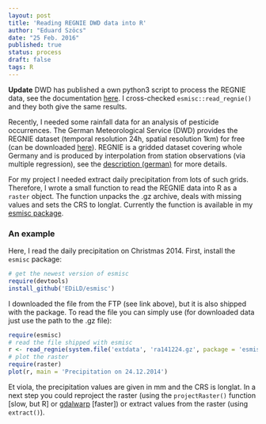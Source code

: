 ```yaml
---
layout: post
title: 'Reading REGNIE DWD data into R'
author: "Eduard Szöcs"
date: "25 Feb. 2016"
published: true
status: process
draft: false
tags: R
---
```



**Update**
DWD has published a own python3 script to process the REGNIE data, see the documentation [here](ftp://ftp-cdc.dwd.de/pub/CDC/grids_germany/daily/regnie/Regnie2GIS/doc/Unterst%C3%BCtzungsdokumente%20-%20Geografische%20Darstellung%20von%20REGNIE-Daten.pdf).
I cross-checked `esmisc::read_regnie()` and they both give the same results.


Recently, I needed some rainfall data for an analysis of pesticide occurrences. 
The German Meteorological Service (DWD) provides the REGNIE dataset (temporal resolution 24h, spatial resolution 1km) for free (can be downloaded [here](ftp://ftp.dwd.de/pub/CDC/grids_germany/daily/regnie/)).
REGNIE is a gridded dataset covering whole Germany and is produced by interpolation from station observations (via multiple regression), see the [description (german)](ftp://ftp.dwd.de/pub/CDC/grids_germany/daily/regnie/REGNIE_Beschreibung.pdf) for more details.

<!--more-->

For my project I needed extract daily precipitation from lots of such grids. 
Therefore, I wrote a small function to read the REGNIE data into R as a `raster` object.
The function unpacks the .gz archive, deals with missing values and sets the CRS to longlat.
Currently the function is available in my [esmisc package](https://github.com/EDiLD/esmisc).

### An example
Here, I read the daily precipitation on Christmas 2014.
First, install the `esmisc` package:

```r
# get the newest version of esmisc
require(devtools)
install_github('EDiLD/esmisc')
```


I downloaded the file from the FTP (see link above), but it is also shipped with the package. 
To read the file you can simply use (for downloaded data just use the path to the .gz file):

```r
require(esmisc)
# read the file shipped with esmisc
r <- read_regnie(system.file('extdata', 'ra141224.gz', package = 'esmisc'))
# plot the raster
require(raster)
plot(r, main = 'Precipitation on 24.12.2014')
```

Et viola, the precipitation values are given in mm and the CRS is longlat.
In a next step you could reproject the raster (using the `projectRaster()` function [slow, but R] or [gdalwarp](http://www.gdal.org/gdalwarp.html) [faster]) or extract values from the raster (using `extract()`).


